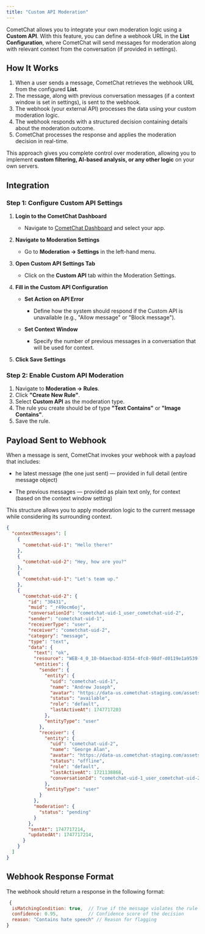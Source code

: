 ```yaml
---
title: "Custom API Moderation"
---
```


CometChat allows you to integrate your own moderation logic using a **Custom API**. With this feature, you can define a webhook URL in the **List Configuration**, where CometChat will send messages for moderation along with relevant context from the conversation (if provided in settings).

## **How It Works**

1. When a user sends a message, CometChat retrieves the webhook URL from the configured **List**.
2. The message, along with previous conversation messages (if a context window is set in settings), is sent to the webhook.
3. The webhook (your external API) processes the data using your custom moderation logic.
4. The webhook responds with a structured decision containing details about the moderation outcome.
5. CometChat processes the response and applies the moderation decision in real-time.

This approach gives you complete control over moderation, allowing you to implement **custom filtering, AI-based analysis, or any other logic** on your own servers.

## Integration

### Step 1: Configure Custom API Settings

1. **Login to the CometChat Dashboard**

   * Navigate to [CometChat Dashboard](https://app.cometchat.com) and select your app.

2. **Navigate to Moderation Settings**

   * Go to **Moderation → Settings** in the left-hand menu.

3. **Open Custom API Settings Tab**

   * Click on the **Custom API** tab within the Moderation Settings.

4. **Fill in the Custom API Configuration**

   * **Set Action on API Error**

     * Define how the system should respond if the Custom API is unavailable (e.g., "Allow message" or "Block message").

   * **Set Context Window**

     * Specify the number of previous messages in a conversation that will be used for context.

5. **Click Save Settings**

### Step 2: Enable Custom API Moderation

1. Navigate to **Moderation → Rules**.
2. Click **"Create New Rule"**.
3. Select **Custom API** as the moderation type.
4. The rule you create should be of type **"Text Contains"** or **"Image Contains"**.
5. Save the rule.

## Payload Sent to Webhook

When a message is sent, CometChat invokes your webhook with a payload that includes:

* he latest message (the one just sent) — provided in full detail (entire message object)

* The previous messages — provided as plain text only, for context (based on the context window setting)

This structure allows you to apply moderation logic to the current message while considering its surrounding context.

```json
{
  "contextMessages": [
    {
      "cometchat-uid-1": "Hello there!"
    },
    {
      "cometchat-uid-2": "Hey, how are you?"
    },
    {
      "cometchat-uid-1": "Let's team up."
    },
    {
      "cometchat-uid-2": {
        "id": "30431",
        "muid": "_r49ocm6oj",
        "conversationId": "cometchat-uid-1_user_cometchat-uid-2",
        "sender": "cometchat-uid-1",
        "receiverType": "user",
        "receiver": "cometchat-uid-2",
        "category": "message",
        "type": "text",
        "data": {
          "text": "ok",
          "resource": "WEB-4_0_10-04aecbad-8354-4fc8-98df-d0119e1a9539-1747717193939",
          "entities": {
            "sender": {
              "entity": {
                "uid": "cometchat-uid-1",
                "name": "Andrew Joseph",
                "avatar": "https://data-us.cometchat-staging.com/assets/images/avatars/andrewjoseph.png",
                "status": "available",
                "role": "default",
                "lastActiveAt": 1747717203
              },
              "entityType": "user"
            },
            "receiver": {
              "entity": {
                "uid": "cometchat-uid-2",
                "name": "George Alan",
                "avatar": "https://data-us.cometchat-staging.com/assets/images/avatars/georgealan.png",
                "status": "offline",
                "role": "default",
                "lastActiveAt": 1721138868,
                "conversationId": "cometchat-uid-1_user_cometchat-uid-2"
              },
              "entityType": "user"
            }
          },
          "moderation": {
            "status": "pending"
          }
        },
        "sentAt": 1747717214,
        "updatedAt": 1747717214,
      }
    }
  ]
}
```

## Webhook Response Format

The webhook should return a response in the following format:

```javascript
 {
  isMatchingCondition: true,  // True if the message violates the rule
  confidence: 0.95,           // Confidence score of the decision
  reason: "Contains hate speech" // Reason for flagging
}
```

